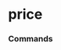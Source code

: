 # price


### Commands
<ul className='grid grid-cols-1 md:grid-cols-2 lg:grid-cols-3 xl:grid-cols-4 gap-4 -ml-6'>
<ReferenceCard
    title="NBBO"
    description="Equity NBBO. Load National Best Bid and Offer for a specific equity."
    url="price/nbbo"
    command
/><ReferenceCard
    title="PERFORMANCE"
    description="Price performance as a return, over different periods."
    url="price/performance"
    command
/><ReferenceCard
    title="HISTORICAL"
    description="Equity Historical price. Load stock data for a specific ticker."
    url="price/historical"
    command
/><ReferenceCard
    title="QUOTE"
    description="Equity Quote. Load stock data for a specific ticker."
    url="price/quote"
    command
/>
</ul>

